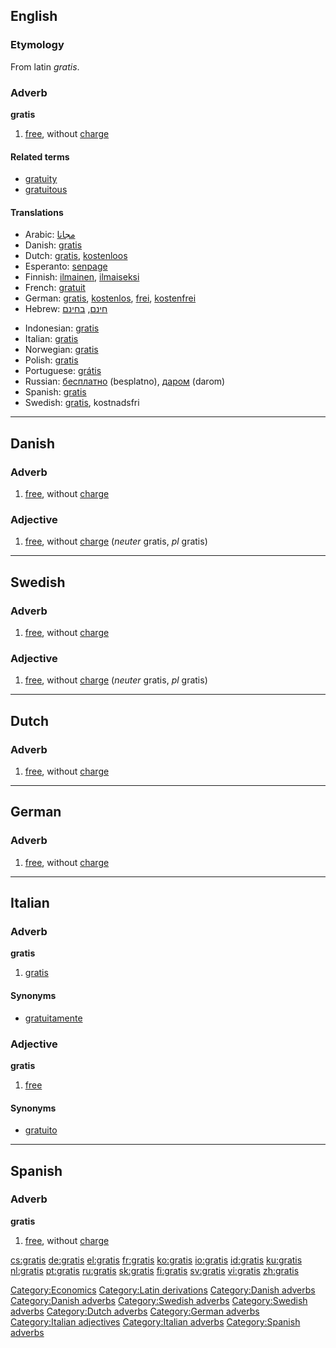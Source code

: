 ==English==
===Etymology===
From latin ''gratis''.

===Adverb===
'''gratis'''

# [[free]], without [[charge]]

====Related terms====
*[[gratuity]]
*[[gratuitous]]

====Translations====
{{top}}
*Arabic: [[Magannan#Arabic|مجانا]]
*Danish: [[gratis#Danish|gratis]]
*Dutch: [[gratis#Dutch|gratis]], [[kostenloos]]
*Esperanto: [[senpage]]
*Finnish: [[ilmainen]], [[ilmaiseksi]]
*French: [[gratuit]]
*German: [[gratis#German|gratis]], [[kostenlos]], [[frei]], [[kostenfrei]]
*Hebrew: [[חינם]], [[בחינם]]
{{mid}}
*Indonesian: [[gratis#Indonesian|gratis]]
*Italian: [[gratis#Italian|gratis]]
*Norwegian: [[gratis#Norwegian|gratis]]
*Polish: [[gratis#Polish|gratis]]
*Portuguese: [[grátis#Portuguese|grátis]]
*Russian: [[бесплатно]] (besplatno), [[даром]] (darom)
*Spanish: [[gratis#Spanish|gratis]]
*Swedish: [[gratis#Swedish|gratis]], kostnadsfri
{{bottom}}

[[Category:Economics]]
[[Category:Latin derivations]]

----

==Danish==
===Adverb===

# [[free]], without [[charge]]

[[Category:Danish adverbs]]

===Adjective===

# [[free]], without [[charge]] (''neuter'' gratis, ''pl'' gratis)

[[Category:Danish adverbs]]

----

==Swedish==
===Adverb===

# [[free]], without [[charge]]

[[Category:Swedish adverbs]]

===Adjective===

# [[free]], without [[charge]] (''neuter'' gratis, ''pl'' gratis)

[[Category:Swedish adverbs]]

----
==Dutch==
===Adverb===

# [[free]], without [[charge]]

[[Category:Dutch adverbs]]

----

==German==
===Adverb===

# [[free]], without [[charge]]

[[Category:German adverbs]]

----

==Italian==
===Adverb===
'''gratis'''

# [[gratis#English|gratis]]

====Synonyms====
*[[gratuitamente]]

===Adjective===
'''gratis''' {{inv}}

# [[free]]

====Synonyms====
*[[gratuito]]

[[Category:Italian adjectives]]
[[Category:Italian adverbs]]

----

==Spanish==
===Adverb===
'''gratis'''

# [[free]], without [[charge]]

[[Category:Spanish adverbs]]

[[cs:gratis]]
[[de:gratis]]
[[el:gratis]]
[[fr:gratis]]
[[ko:gratis]]
[[io:gratis]]
[[id:gratis]]
[[ku:gratis]]
[[nl:gratis]]
[[pt:gratis]]
[[ru:gratis]]
[[sk:gratis]]
[[fi:gratis]]
[[sv:gratis]]
[[vi:gratis]]
[[zh:gratis]]